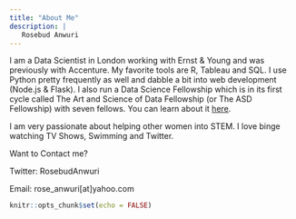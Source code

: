 ```yaml
---
title: "About Me"
description: |
   Rosebud Anwuri
---
```



I am a Data Scientist in London working with Ernst & Young and was previously with Accenture. My favorite tools are R, Tableau and SQL. I use Python pretty frequently as well and dabble a bit into web development (Node.js & Flask). I also run a Data Science Fellowship which is in its first cycle called The Art and Science of Data Fellowship (or The ASD Fellowship) with seven fellows. You can learn about it [here](bit.ly/asd-fellowship).

I am very passionate about helping other women into STEM. I love binge watching TV Shows, Swimming and Twitter.

Want to Contact me?

Twitter: RosebudAnwuri

Email: rose_anwuri[at]yahoo.com
```r
knitr::opts_chunk$set(echo = FALSE)
```
